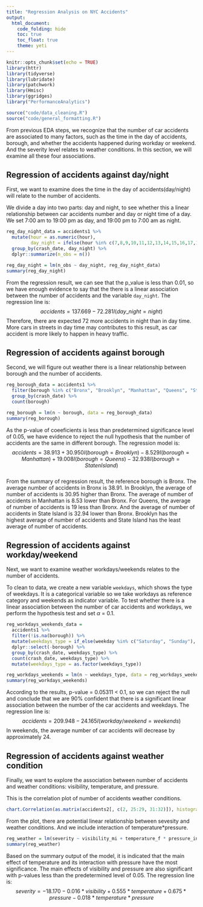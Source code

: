 ```yaml
---
title: "Regression Analysis on NYC Accidents"
output: 
  html_document:
    code_folding: hide
    toc: true
    toc_float: true
    theme: yeti
---
```


```r
knitr::opts_chunk$set(echo = TRUE)
library(httr)
library(tidyverse)
library(lubridate)
library(patchwork)
library(Hmisc)
library(ggridges)
library("PerformanceAnalytics")

source("code/data_cleaning.R")
source("code/general_formatting.R")
```

From previous EDA steps, we recognize that the number of car accidents are associated to many factors, such as the time in the day of accidents, borough, and whether the accidents happened during workday or weekend. And the severity level relates to weather conditions. In this section, we will examine all these four associations.

## Regression of accidents against day/night  
First, we want to examine does the time in the day of accidents(day/night) will relate to the number of accidents. 

We divide a day into two parts: day and night, to see whether this a linear relationship between car accidents number and day or night time of a day. We set 7:00 am to 19:00 pm as day, and 19:00 pm to 7:00 am as night.
```r
reg_day_night_data = accidents1 %>%
  mutate(hour = as.numeric(hour),
         day_night = ifelse(hour %in% c(7,8,9,10,11,12,13,14,15,16,17,18), "day", "night")) %>%
  group_by(crash_date, day_night) %>% 
  dplyr::summarize(n_obs = n())
```

```r
reg_day_night = lm(n_obs ~ day_night, reg_day_night_data)
summary(reg_day_night)
```

From the regression result, we can see that the p_value is less than 0.01, so we have enough evidence to say that the there is a linear association between the number of accidents and the variable `day_night`. The regression line is:   
$$accidents = 137.669 - 72.281I(day\_night = night)$$
Therefore, there are expected 72 more accidents in night than in day time. More cars in streets in day time may contributes to this result, as car accident is more likely to happen in heavy traffic.

## Regression of accidents against borough 
Second, we will figure out weather there is a linear relationship between borough and the number of accidents.
```r
reg_borough_data = accidents1 %>% 
  filter(borough %in% c("Bronx", "Brooklyn", "Manhattan", "Queens", "Staten Island")) %>% 
  group_by(crash_date) %>% 
  count(borough)
```

```r
reg_borough = lm(n ~ borough, data = reg_borough_data)
summary(reg_borough)
```

As the p-value of coeeficients is less than predetermined significance level of 0.05, we have evidence to reject the null hypothesis that the number of accidents are the same in different borough. The regression model is:   
$$accidents = 38.913 + 30.950I(borough = Brooklyn) - 8.529I(borough = Manhattan) + 19.008I(borough = Queens) - 32.938I(borough = Staten Island)$$   
From the summary of regression result, the reference borough is Bronx. The average number of accidents in Bronx is 38.91. In Brooklyn, the average of number of accidents is 30.95 higher than Bronx. The average of number of accidents in Manhattan is 8.53 lower than Bronx. For Queens, the average of number of accidents is 19 less than Bronx. And the average of number of accidents in State Island is 32.94 lower than Bronx. Brooklyn has the highest average of number of accidents and State Island has the least average of number of accidents. 

## Regression of accidents against workday/weekend
Next, we want to examine weather workdays/weekends relates to the number of accidents.

To clean to data, we create a new variable `weekdays`, which shows the type of weekdays. It is a categorical variable so we take workdays as reference category and weekends as indicator variable. To test whether there is a linear association between the number of car accidents and workdays, we perform the hypothesis test and set $\alpha$ = 0.1.   
```r
reg_workdays_weekends_data = 
  accidents1 %>% 
  filter(!is.na(borough)) %>%
  mutate(weekdays_type = if_else(weekday %in% c("Saturday", "Sunday"), "Weekends", "Workdays")) %>%
  dplyr::select(-borough) %>%
  group_by(crash_date, weekdays_type) %>%
  count(crash_date, weekdays_type) %>%
  mutate(weekdays_type = as.factor(weekdays_type))
```

```r
reg_workdays_weekends = lm(n ~ weekdays_type, data = reg_workdays_weekends_data)
summary(reg_workdays_weekends)
```

According to the results, p-value = 0.05311 < 0.1, so we can reject the null and conclude that we are 90% confident that there is a significant linear association between the number of the car accidents and weekdays. The regression line is:   
$$accidents = 209.948 - 24.165I(workday/weekend = weekends)$$
In weekends, the average number of car accidents will decrease by approximately 24.


## Regression of accidents against weather condition
Finally, we want to explore the association between number of accidents and weather conditions: visibility, temperature, and pressure.

This is the correlation plot of number of accidents weather conditions. 
```r
chart.Correlation(as.matrix(accidents2[, c(2, 25:29, 31:32)]), histogram=TRUE, pch=19)
```

From the plot, there are potential linear relationship between sevesity and weather conditions. And we include interaction of temperature*pressure. 

```r
reg_weather = lm(severity ~ visibility_mi + temperature_f * pressure_in, data = accidents2) 
summary(reg_weather)
```

Based on the summary output of the model, it is indicated that the main effect of temperature and its interaction with pressure have the most significance. The main effects of visibility and pressure are also significant with p-values less than the predetermined level of 0.05. The regression line is:   
$$severity = -18.170 - 0.016*visibility + 0.555*temperature + 0.675*pressure - 0.018*temperature*pressure$$






